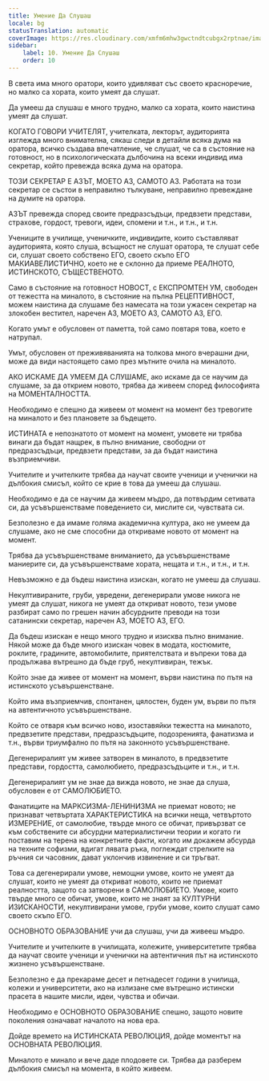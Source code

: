 ```yaml
---
title: Умение Да Слушаш
locale: bg
statusTranslation: automatic
coverImage: https://res.cloudinary.com/xmfm6mhw3gwctndtcubgx2rptnae/image/upload/v1740337243/small_cover_educacion_fundamental_a051170f1c.webp
sidebar:
    label: 10. Умение Да Слушаш
    order: 10
---
```

В света има много оратори, които удивляват със своето красноречие, но малко са хората, които умеят да слушат.

Да умееш да слушаш е много трудно, малко са хората, които наистина умеят да слушат.

КОГАТО ГОВОРИ УЧИТЕЛЯТ, учителката, лекторът, аудиторията изглежда много внимателна, сякаш следи в детайли всяка дума на оратора, всичко създава впечатление, че слушат, че са в състояние на готовност, но в психологическата дълбочина на всеки индивид има секретар, който превежда всяка дума на оратора.

ТОЗИ СЕКРЕТАР Е АЗЪТ, МОЕТО АЗ, САМОТО АЗ. Работата на този секретар се състои в неправилно тълкуване, неправилно превеждане на думите на оратора.

АЗЪТ превежда според своите предразсъдъци, предвзети представи, страхове, гордост, тревоги, идеи, спомени и т.н., и т.н., и т.н.

Учениците в училище, ученичките, индивидите, които съставляват аудиторията, която слуша, всъщност не слушат оратора, те слушат себе си, слушат своето собствено ЕГО, своето скъпо ЕГО МАКИАВЕЛИСТИЧНО, което не е склонно да приеме РЕАЛНОТО, ИСТИНСКОТО, СЪЩЕСТВЕНОТО.

Само в състояние на готовност НОВОСТ, с ЕКСПРОМТЕН УМ, свободен от тежестта на миналото, в състояние на пълна РЕЦЕПТИВНОСТ, можем наистина да слушаме без намесата на този ужасен секретар на злокобен вестител, наречен АЗ, МОЕТО АЗ, САМОТО АЗ, ЕГО.

Когато умът е обусловен от паметта, той само повтаря това, което е натрупал.

Умът, обусловен от преживяванията на толкова много вчерашни дни, може да види настоящето само през мътните очила на миналото.

АКО ИСКАМЕ ДА УМЕЕМ ДА СЛУШАМЕ, ако искаме да се научим да слушаме, за да открием новото, трябва да живеем според философията на МОМЕНТАЛНОСТТА.

Необходимо е спешно да живеем от момент на момент без тревогите на миналото и без плановете за бъдещето.

ИСТИНАТА е непознатото от момент на момент, умовете ни трябва винаги да бъдат нащрек, в пълно внимание, свободни от предразсъдъци, предвзети представи, за да бъдат наистина възприемчиви.

Учителите и учителките трябва да научат своите ученици и ученички на дълбокия смисъл, който се крие в това да умееш да слушаш.

Необходимо е да се научим да живеем мъдро, да потвърдим сетивата си, да усъвършенстваме поведението си, мислите си, чувствата си.

Безполезно е да имаме голяма академична култура, ако не умеем да слушаме, ако не сме способни да откриваме новото от момент на момент.

Трябва да усъвършенстваме вниманието, да усъвършенстваме маниерите си, да усъвършенстваме хората, нещата и т.н., и т.н., и т.н.

Невъзможно е да бъдеш наистина изискан, когато не умееш да слушаш.

Некултивираните, груби, увредени, дегенерирали умове никога не умеят да слушат, никога не умеят да откриват новото, тези умове разбират само по грешен начин абсурдните преводи на този сатанински секретар, наречен АЗ, МОЕТО АЗ, ЕГО.

Да бъдеш изискан е нещо много трудно и изисква пълно внимание. Някой може да бъде много изискан човек в модата, костюмите, роклите, градините, автомобилите, приятелствата и въпреки това да продължава вътрешно да бъде груб, некултивиран, тежък.

Който знае да живее от момент на момент, върви наистина по пътя на истинското усъвършенстване.

Който има възприемчив, спонтанен, цялостен, буден ум, върви по пътя на автентичното усъвършенстване.

Който се отваря към всичко ново, изоставяйки тежестта на миналото, предвзетите представи, предразсъдъците, подозренията, фанатизма и т.н., върви триумфално по пътя на законното усъвършенстване.

Дегенериралият ум живее затворен в миналото, в предвзетите представи, гордостта, самолюбието, предразсъдъците и т.н., и т.н.

Дегенериралият ум не знае да вижда новото, не знае да слуша, обусловен е от САМОЛЮБИЕТО.

Фанатиците на МАРКСИЗМА-ЛЕНИНИЗМА не приемат новото; не признават четвъртата ХАРАКТЕРИСТИКА на всички неща, четвъртото ИЗМЕРЕНИЕ, от самолюбие, твърде много се обичат, привързват се към собствените си абсурдни материалистични теории и когато ги поставим на терена на конкретните факти, когато им докажем абсурда на техните софизми, вдигат лявата ръка, поглеждат стрелките на ръчния си часовник, дават уклончив извинение и си тръгват.

Това са дегенерирали умове, немощни умове, които не умеят да слушат, които не умеят да откриват новото, които не приемат реалността, защото са затворени в САМОЛЮБИЕТО. Умове, които твърде много се обичат, умове, които не знаят за КУЛТУРНИ ИЗИСКАНОСТИ, некултивирани умове, груби умове, които слушат само своето скъпо ЕГО.

ОСНОВНОТО ОБРАЗОВАНИЕ учи да слушаш, учи да живееш мъдро.

Учителите и учителките в училищата, колежите, университетите трябва да научат своите ученици и ученички на автентичния път на истинското жизнено усъвършенстване.

Безполезно е да прекараме десет и петнадесет години в училища, колежи и университети, ако на излизане сме вътрешно истински прасета в нашите мисли, идеи, чувства и обичаи.

Необходимо е ОСНОВНОТО ОБРАЗОВАНИЕ спешно, защото новите поколения означават началото на нова ера.

Дойде времето на ИСТИНСКАТА РЕВОЛЮЦИЯ, дойде моментът на ОСНОВНАТА РЕВОЛЮЦИЯ.

Миналото е минало и вече даде плодовете си. Трябва да разберем дълбокия смисъл на момента, в който живеем.


